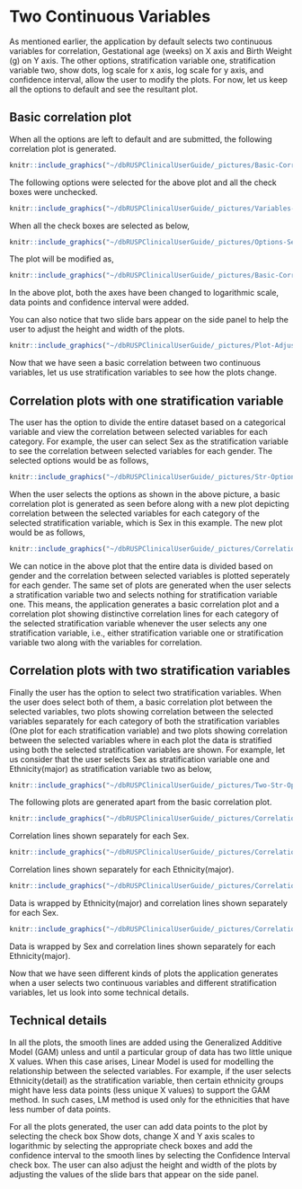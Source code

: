 # Two Continuous Variables 

As mentioned earlier, the application by default selects two continuous variables for correlation, Gestational age (weeks) on X axis and Birth Weight (g) on Y axis. The other options, stratification variable one, stratification variable two, show dots, log scale for x axis, log scale for y axis, and confidence interval, allow the user to modify the plots. For now, let us keep all the options to default and see the resultant plot.

## Basic correlation plot

When all the options are left to default and are submitted, the following correlation plot is generated.

```r
knitr::include_graphics("~/dbRUSPClinicalUserGuide/_pictures/Basic-Correlation.png")
```

The following options were selected for the above plot and all the check boxes were unchecked.

```r
knitr::include_graphics("~/dbRUSPClinicalUserGuide/_pictures/Variables-Selected.png")
```

When all the check boxes are selected as below,

```r
knitr::include_graphics("~/dbRUSPClinicalUserGuide/_pictures/Options-Selected.png")
```

The plot will be modified as,

```r
knitr::include_graphics("~/dbRUSPClinicalUserGuide/_pictures/Basic-Correlation-Options.png")
```

In the above plot, both the axes have been changed to logarithmic scale, data points and confidence interval were added.

You can also notice that two slide bars appear on the side panel to help the user to adjust the height and width of the plots.

```r
knitr::include_graphics("~/dbRUSPClinicalUserGuide/_pictures/Plot-Adjust.png")
```

Now that we have seen a basic correlation between two continuous variables, let us use stratification variables to see how the plots change.

## Correlation plots with one stratification variable

The user has the option to divide the entire dataset based on a categorical variable and view the correlation between selected variables for each category. For example, the user can select Sex as the stratification variable to see the correlation between selected variables for each gender. The selected options would be as follows,

```r
knitr::include_graphics("~/dbRUSPClinicalUserGuide/_pictures/Str-Options-Selected.png")
```

When the user selects the options as shown in the above picture, a basic correlation plot is generated as seen before along with a new plot depicting correlation between the selected variables for each category of the selected stratification variable, which is Sex in this example. The new plot would be as follows,

```r
knitr::include_graphics("~/dbRUSPClinicalUserGuide/_pictures/Correlation-One-Str.png")
```

We can notice in the above plot that the entire data is divided based on gender and the correlation between selected variables is plotted seperately for each gender. The same set of plots are generated when the user selects a stratification variable two and selects nothing for stratification variable one. This means, the application generates a basic correlation plot and a correlation plot showing distinctive correlation lines for each category of the selected stratification variable whenever the user selects any one stratification variable, i.e., either stratification variable one or stratification variable two along with the variables for correlation.


## Correlation plots with two stratification variables
Finally the user has the option to select two stratification variables. When the user does select both of them, a basic correlation plot between the selected variables, two plots showing correlation between the selected variables separately for each category of both the stratification variables (One plot for each stratification variable) and two plots showing correlation between the selected variables where in each plot the data is stratified using both the selected stratification variables are shown. For example, let us consider that the user selects Sex as stratification variable one and Ethnicity(major) as stratification variable two as below,

```r
knitr::include_graphics("~/dbRUSPClinicalUserGuide/_pictures/Two-Str-Options-Selected.png")
```

The following plots are generated apart from the basic correlation plot.

```r
knitr::include_graphics("~/dbRUSPClinicalUserGuide/_pictures/Correlation-One-Str.png")
```
Correlation lines shown separately for each Sex.


```r
knitr::include_graphics("~/dbRUSPClinicalUserGuide/_pictures/Correlation-One-Str2.png")
```
Correlation lines shown separately for each Ethnicity(major).


```r
knitr::include_graphics("~/dbRUSPClinicalUserGuide/_pictures/Correlation-Two-Str.png")
```
Data is wrapped by Ethnicity(major) and correlation lines shown separately for each Sex.


```r
knitr::include_graphics("~/dbRUSPClinicalUserGuide/_pictures/Correlation-Two-Str2.png")
```
Data is wrapped by Sex and correlation lines shown separately for each Ethnicity(major).

Now that we have seen different kinds of plots the application generates when a user selects two continuous variables and different stratification variables, let us look into some technical details.

## Technical details

In all the plots, the smooth lines are added using the Generalized Additive Model (GAM) unless and until a particular group of data has two little unique X values. When this case arises, Linear Model is used for modelling the relationship between the selected variables. For example, if the user selects Ethnicity(detail) as the stratification variable, then certain ethnicity groups might have less data points (less unique X values) to support the GAM method. In such cases, LM method is used only for the ethnicities that have less number of data points.

For all the plots generated, the user can add data points to the plot by selecting the check box Show dots, change X and Y axis scales to logarithmic by selecting the appropriate check boxes and add the confidence interval to the smooth lines by selecting the Confidence Interval check box. The user can also adjust the height and width of the plots by adjusting the values of the slide bars that appear on the side panel.
